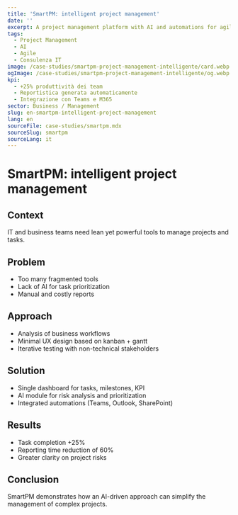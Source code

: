 ```yaml
---
title: 'SmartPM: intelligent project management'
date: ''
excerpt: A project management platform with AI and automations for agile teams.
tags:
  - Project Management
  - AI
  - Agile
  - Consulenza IT
image: /case-studies/smartpm-project-management-intelligente/card.webp
ogImage: /case-studies/smartpm-project-management-intelligente/og.webp
kpi:
  - +25% produttività dei team
  - Reportistica generata automaticamente
  - Integrazione con Teams e M365
sector: Business / Management
slug: en-smartpm-intelligent-project-management
lang: en
sourceFile: case-studies/smartpm.mdx
sourceSlug: smartpm
sourceLang: it
---
```


# SmartPM: intelligent project management

## Context
IT and business teams need lean yet powerful tools to manage projects and tasks.

## Problem
- Too many fragmented tools  
- Lack of AI for task prioritization  
- Manual and costly reports

## Approach
- Analysis of business workflows  
- Minimal UX design based on kanban + gantt  
- Iterative testing with non-technical stakeholders

## Solution
- Single dashboard for tasks, milestones, KPI  
- AI module for risk analysis and prioritization  
- Integrated automations (Teams, Outlook, SharePoint)

## Results
- Task completion +25%  
- Reporting time reduction of 60%  
- Greater clarity on project risks

## Conclusion
SmartPM demonstrates how an AI-driven approach can simplify the management of complex projects.